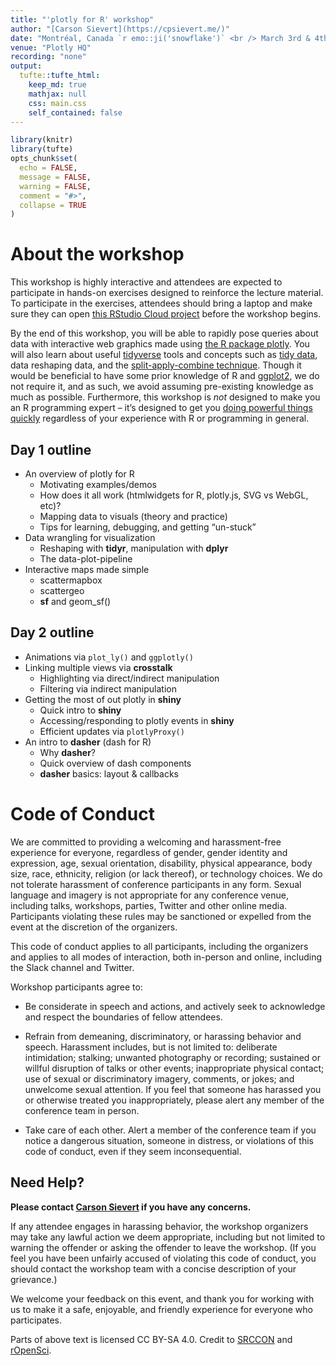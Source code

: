 ```yaml
---
title: "'plotly for R' workshop"
author: "[Carson Sievert](https://cpsievert.me/)"
date: "Montréal, Canada `r emo::ji('snowflake')` <br /> March 3rd & 4th, 2018"
venue: "Plotly HQ"
recording: "none"
output: 
  tufte::tufte_html:
    keep_md: true
    mathjax: null
    css: main.css
    self_contained: false
---
```


```r
library(knitr)
library(tufte)
opts_chunk$set(
  echo = FALSE,
  message = FALSE,
  warning = FALSE,
  comment = "#>",
  collapse = TRUE
)
```


# About the workshop

This workshop is highly interactive and attendees are expected to participate in hands-on exercises designed to reinforce the lecture material. To participate in the exercises, attendees should bring a laptop and make sure they can open [this RStudio Cloud project](https://rstudio.cloud/project/14090) before the workshop begins.

By the end of this workshop, you will be able to rapidly pose queries about data with interactive web graphics made using [the R package plotly](https://plot.ly/r/). You will also learn about useful [tidyverse](https://www.tidyverse.org/) tools and concepts such as [tidy data](https://cran.r-project.org/web/packages/tidyr/vignettes/tidy-data.html), data reshaping data, and the [split-apply-combine technique](https://www.jstatsoft.org/article/view/v040i01). Though it would be beneficial to have some prior knowledge of R and [ggplot2](http://ggplot2.tidyverse.org/), we do not require it, and as such, we avoid assuming pre-existing knowledge as much as possible. Furthermore, this workshop is _not_ designed to make you an R programming expert -- it's designed to get you [doing powerful things quickly](http://varianceexplained.org/r/teach-hard-way/) regardless of your experience with R or programming in general.

## Day 1 outline

* An overview of plotly for R
  * Motivating examples/demos
  * How does it all work (htmlwidgets for R, plotly.js, SVG vs WebGL, etc)?
  * Mapping data to visuals (theory and practice)
  * Tips for learning, debugging, and getting "un-stuck"
* Data wrangling for visualization
  * Reshaping with **tidyr**, manipulation with **dplyr**
  * The data-plot-pipeline
* Interactive maps made simple
  * scattermapbox
  * scattergeo
  * **sf** and geom_sf()

## Day 2 outline

* Animations via `plot_ly()` and `ggplotly()`
* Linking multiple views via **crosstalk**
  * Highlighting via direct/indirect manipulation
  * Filtering via indirect manipulation
* Getting the most of out plotly in **shiny**
  * Quick intro to **shiny**
  * Accessing/responding to plotly events in **shiny**
  * Efficient updates via `plotlyProxy()`
* An intro to **dasher** (dash for R)
  * Why **dasher**?
  * Quick overview of dash components
  * **dasher** basics: layout & callbacks

# Code of Conduct

We are committed to providing a welcoming and harassment-free experience for everyone, regardless of gender, gender identity and expression, age, sexual orientation, disability, physical appearance, body size, race, ethnicity, religion (or lack thereof), or technology choices. We do not tolerate harassment of conference participants in any form. Sexual language and imagery is not appropriate for any conference venue, including talks, workshops, parties, Twitter and other online media. Participants violating these rules may be sanctioned or expelled from the event at the discretion of the organizers.

This code of conduct applies to all participants, including the organizers and applies to all modes of interaction, both in-person and online, including the Slack channel and Twitter.

Workshop participants agree to:

* Be considerate in speech and actions, and actively seek to acknowledge and respect the boundaries of fellow attendees.

* Refrain from demeaning, discriminatory, or harassing behavior and speech. Harassment includes, but is not limited to: deliberate intimidation; stalking; unwanted photography or recording; sustained or willful disruption of talks or other events; inappropriate physical contact; use of sexual or discriminatory imagery, comments, or jokes; and unwelcome sexual attention. If you feel that someone has harassed you or otherwise treated you inappropriately, please alert any member of the conference team in person.

* Take care of each other. Alert a member of the conference team if you notice a dangerous situation, someone in distress, or violations of this code of conduct, even if they seem inconsequential.

## Need Help?

<b>Please contact [Carson Sievert](mailto:cpsievert1@gmail.com) if you have any concerns.</b>

If any attendee engages in harassing behavior, the workshop organizers may take any lawful action we deem appropriate, including but not limited to warning the offender or asking the offender to leave the workshop. (If you feel you have been unfairly accused of violating this code of conduct, you should contact the workshop team with a concise description of your grievance.)

We welcome your feedback on this event, and thank you for working with us to make it a safe, enjoyable, and friendly experience for everyone who participates.

Parts of above text is licensed CC BY-SA 4.0. Credit to [SRCCON](https://srccon.org) and [rOpenSci](http://textworkshop17.ropensci.org/).

